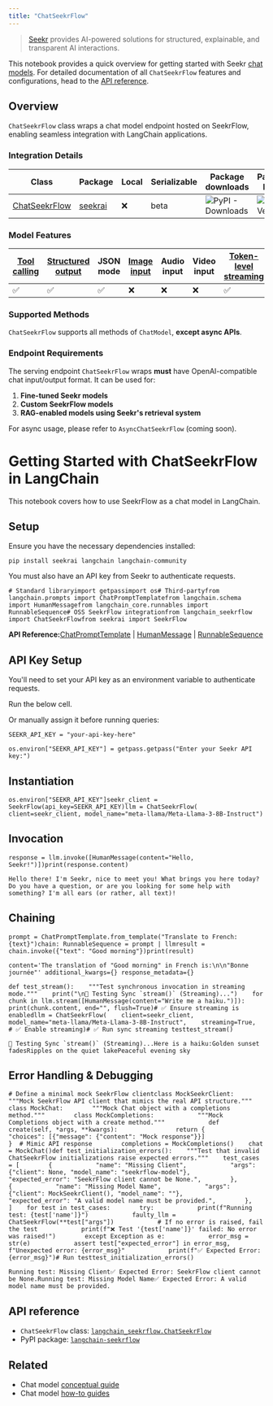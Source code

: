 ```yaml
---
title: "ChatSeekrFlow"
---
```


> [Seekr](https://www.seekr.com/) provides AI-powered solutions for structured, explainable, and transparent AI interactions.

This notebook provides a quick overview for getting started with Seekr [chat models](/oss/concepts/chat_models). For detailed documentation of all `ChatSeekrFlow` features and configurations, head to the [API reference](https://python.langchain.com/api_reference/community/chat_models/langchain_community.chat_models.seekrflow.ChatSeekrFlow.html).

## Overview

`ChatSeekrFlow` class wraps a chat model endpoint hosted on SeekrFlow, enabling seamless integration with LangChain applications.

### Integration Details

| Class                                                                                                                                          | Package                                                                    | Local | Serializable | Package downloads                                                             | Package latest                                                             |
| ---------------------------------------------------------------------------------------------------------------------------------------------- | -------------------------------------------------------------------------- | ----- | ------------ | ----------------------------------------------------------------------------- | -------------------------------------------------------------------------- |
| [ChatSeekrFlow](https://python.langchain.com/api_reference/community/chat_models/langchain_community.chat_models.seekrflow.ChatSeekrFlow.html) | [seekrai](https://python.langchain.com/oss/integrations/providers/seekr/) | ❌     | beta         | ![PyPI - Downloads](/images/oss/integrations/chat/seekrflow/pypi/dm/seekrai) | ![PyPI - Version](/images/oss/integrations/chat/seekrflow/pypi/v/seekrai) |

### Model Features

| [Tool calling](/oss/how_to/tool_calling) | [Structured output](/oss/how_to/structured_output) | JSON mode | [Image input](/oss/how_to/multimodal_inputs) | Audio input | Video input | [Token-level streaming](/oss/how_to/chat_streaming) | Native async | [Token usage](/oss/how_to/chat_token_usage_tracking) | [Logprobs](/oss/how_to/logprobs) |
| ------------------------------------------ | ---------------------------------------------------- | --------- | ---------------------------------------------- | ----------- | ----------- | ----------------------------------------------------- | ------------ | ------------------------------------------------------ | ---------------------------------- |
| ✅                                          | ✅                                                    | ✅         | ❌                                              | ❌           | ❌           | ✅                                                     | ❌            | ✅                                                      | ❌                                  |

### Supported Methods

`ChatSeekrFlow` supports all methods of `ChatModel`, **except async APIs**.

### Endpoint Requirements

The serving endpoint `ChatSeekrFlow` wraps **must** have OpenAI-compatible chat input/output format. It can be used for:

1. **Fine-tuned Seekr models**
2. **Custom SeekrFlow models**
3. **RAG-enabled models using Seekr's retrieval system**

For async usage, please refer to `AsyncChatSeekrFlow` (coming soon).

# Getting Started with ChatSeekrFlow in LangChain

This notebook covers how to use SeekrFlow as a chat model in LangChain.

## Setup

Ensure you have the necessary dependencies installed:

```
pip install seekrai langchain langchain-community
```

You must also have an API key from Seekr to authenticate requests.

```
# Standard libraryimport getpassimport os# Third-partyfrom langchain.prompts import ChatPromptTemplatefrom langchain.schema import HumanMessagefrom langchain_core.runnables import RunnableSequence# OSS SeekrFlow integrationfrom langchain_seekrflow import ChatSeekrFlowfrom seekrai import SeekrFlow
```

**API Reference:**[ChatPromptTemplate](https://python.langchain.com/api_reference/core/prompts/langchain_core.prompts.chat.ChatPromptTemplate.html) | [HumanMessage](https://python.langchain.com/api_reference/core/messages/langchain_core.messages.human.HumanMessage.html) | [RunnableSequence](https://python.langchain.com/api_reference/core/runnables/langchain_core.runnables.base.RunnableSequence.html)

## API Key Setup

You'll need to set your API key as an environment variable to authenticate requests.

Run the below cell.

Or manually assign it before running queries:

```
SEEKR_API_KEY = "your-api-key-here"
```

```
os.environ["SEEKR_API_KEY"] = getpass.getpass("Enter your Seekr API key:")
```

## Instantiation

```
os.environ["SEEKR_API_KEY"]seekr_client = SeekrFlow(api_key=SEEKR_API_KEY)llm = ChatSeekrFlow(    client=seekr_client, model_name="meta-llama/Meta-Llama-3-8B-Instruct")
```

## Invocation

```
response = llm.invoke([HumanMessage(content="Hello, Seekr!")])print(response.content)
```

```
Hello there! I'm Seekr, nice to meet you! What brings you here today? Do you have a question, or are you looking for some help with something? I'm all ears (or rather, all text)!
```

## Chaining

```
prompt = ChatPromptTemplate.from_template("Translate to French: {text}")chain: RunnableSequence = prompt | llmresult = chain.invoke({"text": "Good morning"})print(result)
```

```
content='The translation of "Good morning" in French is:\n\n"Bonne journée"' additional_kwargs={} response_metadata={}
```

```
def test_stream():    """Test synchronous invocation in streaming mode."""    print("\n🔹 Testing Sync `stream()` (Streaming)...")    for chunk in llm.stream([HumanMessage(content="Write me a haiku.")]):        print(chunk.content, end="", flush=True)# ✅ Ensure streaming is enabledllm = ChatSeekrFlow(    client=seekr_client,    model_name="meta-llama/Meta-Llama-3-8B-Instruct",    streaming=True,  # ✅ Enable streaming)# ✅ Run sync streaming testtest_stream()
```

```
🔹 Testing Sync `stream()` (Streaming)...Here is a haiku:Golden sunset fadesRipples on the quiet lakePeaceful evening sky
```

## Error Handling & Debugging

```
# Define a minimal mock SeekrFlow clientclass MockSeekrClient:    """Mock SeekrFlow API client that mimics the real API structure."""    class MockChat:        """Mock Chat object with a completions method."""        class MockCompletions:            """Mock Completions object with a create method."""            def create(self, *args, **kwargs):                return {                    "choices": [{"message": {"content": "Mock response"}}]                }  # Mimic API response        completions = MockCompletions()    chat = MockChat()def test_initialization_errors():    """Test that invalid ChatSeekrFlow initializations raise expected errors."""    test_cases = [        {            "name": "Missing Client",            "args": {"client": None, "model_name": "seekrflow-model"},            "expected_error": "SeekrFlow client cannot be None.",        },        {            "name": "Missing Model Name",            "args": {"client": MockSeekrClient(), "model_name": ""},            "expected_error": "A valid model name must be provided.",        },    ]    for test in test_cases:        try:            print(f"Running test: {test['name']}")            faulty_llm = ChatSeekrFlow(**test["args"])            # If no error is raised, fail the test            print(f"❌ Test '{test['name']}' failed: No error was raised!")        except Exception as e:            error_msg = str(e)            assert test["expected_error"] in error_msg, f"Unexpected error: {error_msg}"            print(f"✅ Expected Error: {error_msg}")# Run testtest_initialization_errors()
```

```
Running test: Missing Client✅ Expected Error: SeekrFlow client cannot be None.Running test: Missing Model Name✅ Expected Error: A valid model name must be provided.
```

## API reference

* `ChatSeekrFlow` class: [`langchain_seekrflow.ChatSeekrFlow`](https://github.com/benfaircloth/langchain-seekrflow/blob/main/langchain_seekrflow/seekrflow.py)
* PyPI package: [`langchain-seekrflow`](https://pypi.org/project/langchain-seekrflow/)

## Related

* Chat model [conceptual guide](/oss/concepts/chat_models)
* Chat model [how-to guides](/oss/how_to/#chat-models)
